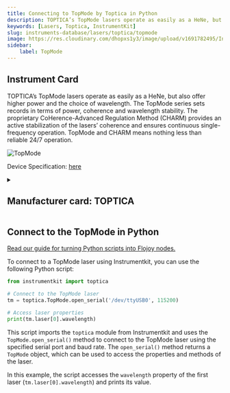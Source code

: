 ```yaml
---
title: Connecting to TopMode by Toptica in Python
description: TOPTICA’s TopMode lasers operate as easily as a HeNe, but also offer higher power and the choice of wavelength. The TopMode series sets records in terms of power, coherence and wavelength stability. The proprietary CoHerence-Advanced Regulation Method (CHARM) provides an active stabilization of the lasers’ coherence and ensures continuous single-frequency operation. TopMode and CHARM means nothing less than reliable 24/7 operation.
keywords: [Lasers, Toptica, InstrumentKit] 
slug: instruments-database/lasers/toptica/topmode 
image: https://res.cloudinary.com/dhopxs1y3/image/upload/v1691782495/Instruments/Lasers/TopMode/TopMode.jpg
sidebar:
    label: TopMode 
---
```



## Instrument Card

TOPTICA’s TopMode lasers operate as easily as a HeNe, but also offer higher power and the choice of wavelength. The TopMode series sets records in terms of power, coherence and wavelength stability. The proprietary CoHerence-Advanced Regulation Method (CHARM) provides an active stabilization of the lasers’ coherence and ensures continuous single-frequency operation. TopMode and CHARM means nothing less than reliable 24/7 operation.

![TopMode](https://res.cloudinary.com/dhopxs1y3/image/upload/v1691782495/Instruments/Lasers/TopMode/TopMode.jpg)

Device Specification: [here](https://www.toptica.com/fileadmin/Editors_English/11_brochures_datasheets/01_brochures/toptica_BR_TopMode.pdf)

<details style={{ marginTop: "15px"}}>
<summary><h2 style={{display:'inline'}}>Manufacturer card: TOPTICA</h2></summary>

![TOPTICA](https://res.cloudinary.com/dhopxs1y3/image/upload/v1692806151/Instruments/Vendor%20Logos/Toptica.png)

TOPTICA Photonics is a manufacturer of [lasers](https://en.wikipedia.org/wiki/Laser) for quantum technologies, biophotonics and material inspection

- Headquarters: Germany
- Yearly Revenue (millions, USD): 75
- Vendor Website: [here](https://www.toptica.com/)

</details>


<FeaturedInstrumentVideo category="LASERS" />

## Connect to the TopMode in Python

[Read our guide for turning Python scripts into Flojoy nodes.](https://docs.flojoy.ai/contribution/blocks/custom-flojoy-block/)



<Tabs>
<TabItem value="Flojoy" label="Flojoy" className="flojoy-instrument-tabs">

<SectionsCard category="LASERS" manufacturer="Toptica"></SectionsCard>

</TabItem>
<TabItem value="InstrumentKit" label="InstrumentKit">

To connect to a TopMode laser using Instrumentkit, you can use the following Python script:

```python
from instrumentkit import toptica

# Connect to the TopMode laser
tm = toptica.TopMode.open_serial('/dev/ttyUSB0', 115200)

# Access laser properties
print(tm.laser[0].wavelength)
```

This script imports the `toptica` module from Instrumentkit and uses the `TopMode.open_serial()` method to connect to the TopMode laser using the specified serial port and baud rate. The `open_serial()` method returns a `TopMode` object, which can be used to access the properties and methods of the laser.

In this example, the script accesses the `wavelength` property of the first laser (`tm.laser[0].wavelength`) and prints its value.

</TabItem>
</Tabs>